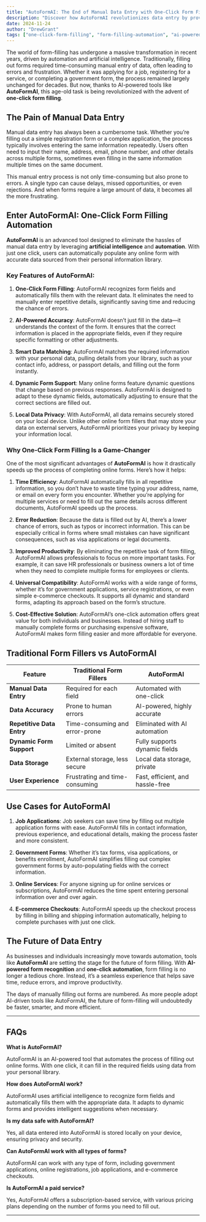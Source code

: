 ```yaml
---
title: "AutoFormAI: The End of Manual Data Entry with One-Click Form Filling"
description: "Discover how AutoFormAI revolutionizes data entry by providing one-click form filling, saving time and reducing errors with AI-powered automation."
date: 2024-11-24
author: "DrewGrant"
tags: ["one-click-form-filling", "form-filling-automation", "ai-powered-automation", "productivity-tools"]
---
```


The world of form-filling has undergone a massive transformation in recent years, driven by automation and artificial intelligence. Traditionally, filling out forms required time-consuming manual entry of data, often leading to errors and frustration. Whether it was applying for a job, registering for a service, or completing a government form, the process remained largely unchanged for decades. But now, thanks to AI-powered tools like **AutoFormAI**, this age-old task is being revolutionized with the advent of **one-click form filling**.

## The Pain of Manual Data Entry

Manual data entry has always been a cumbersome task. Whether you’re filling out a simple registration form or a complex application, the process typically involves entering the same information repeatedly. Users often need to input their name, address, email, phone number, and other details across multiple forms, sometimes even filling in the same information multiple times on the same document.

This manual entry process is not only time-consuming but also prone to errors. A single typo can cause delays, missed opportunities, or even rejections. And when forms require a large amount of data, it becomes all the more frustrating.

## Enter AutoFormAI: One-Click Form Filling Automation

**AutoFormAI** is an advanced tool designed to eliminate the hassles of manual data entry by leveraging **artificial intelligence** and **automation**. With just one click, users can automatically populate any online form with accurate data sourced from their personal information library.

### Key Features of AutoFormAI:

1. **One-Click Form Filling**: AutoFormAI recognizes form fields and automatically fills them with the relevant data. It eliminates the need to manually enter repetitive details, significantly saving time and reducing the chance of errors.
   
2. **AI-Powered Accuracy**: AutoFormAI doesn’t just fill in the data—it understands the context of the form. It ensures that the correct information is placed in the appropriate fields, even if they require specific formatting or other adjustments.

3. **Smart Data Matching**: AutoFormAI matches the required information with your personal data, pulling details from your library, such as your contact info, address, or passport details, and filling out the form instantly.

4. **Dynamic Form Support**: Many online forms feature dynamic questions that change based on previous responses. AutoFormAI is designed to adapt to these dynamic fields, automatically adjusting to ensure that the correct sections are filled out.

5. **Local Data Privacy**: With AutoFormAI, all data remains securely stored on your local device. Unlike other online form fillers that may store your data on external servers, AutoFormAI prioritizes your privacy by keeping your information local.

### Why One-Click Form Filling Is a Game-Changer

One of the most significant advantages of **AutoFormAI** is how it drastically speeds up the process of completing online forms. Here’s how it helps:

1. **Time Efficiency**: AutoFormAI automatically fills in all repetitive information, so you don’t have to waste time typing your address, name, or email on every form you encounter. Whether you’re applying for multiple services or need to fill out the same details across different documents, AutoFormAI speeds up the process.
   
2. **Error Reduction**: Because the data is filled out by AI, there’s a lower chance of errors, such as typos or incorrect information. This can be especially critical in forms where small mistakes can have significant consequences, such as visa applications or legal documents.

3. **Improved Productivity**: By eliminating the repetitive task of form filling, AutoFormAI allows professionals to focus on more important tasks. For example, it can save HR professionals or business owners a lot of time when they need to complete multiple forms for employees or clients.

4. **Universal Compatibility**: AutoFormAI works with a wide range of forms, whether it’s for government applications, service registrations, or even simple e-commerce checkouts. It supports all dynamic and standard forms, adapting its approach based on the form’s structure.

5. **Cost-Effective Solution**: AutoFormAI’s one-click automation offers great value for both individuals and businesses. Instead of hiring staff to manually complete forms or purchasing expensive software, AutoFormAI makes form filling easier and more affordable for everyone.

## Traditional Form Fillers vs AutoFormAI

| Feature                     | Traditional Form Fillers        | AutoFormAI                       |
|-----------------------------|---------------------------------|----------------------------------|
| **Manual Data Entry**       | Required for each field        | Automated with one-click         |
| **Data Accuracy**           | Prone to human errors          | AI-powered, highly accurate      |
| **Repetitive Data Entry**   | Time-consuming and error-prone | Eliminated with AI automation    |
| **Dynamic Form Support**    | Limited or absent               | Fully supports dynamic fields    |
| **Data Storage**            | External storage, less secure   | Local data storage, private      |
| **User Experience**         | Frustrating and time-consuming  | Fast, efficient, and hassle-free |

## Use Cases for AutoFormAI

1. **Job Applications**: Job seekers can save time by filling out multiple application forms with ease. AutoFormAI fills in contact information, previous experience, and educational details, making the process faster and more consistent.
   
2. **Government Forms**: Whether it’s tax forms, visa applications, or benefits enrollment, AutoFormAI simplifies filling out complex government forms by auto-populating fields with the correct information.

3. **Online Services**: For anyone signing up for online services or subscriptions, AutoFormAI reduces the time spent entering personal information over and over again.

4. **E-commerce Checkouts**: AutoFormAI speeds up the checkout process by filling in billing and shipping information automatically, helping to complete purchases with just one click.

## The Future of Data Entry

As businesses and individuals increasingly move towards automation, tools like **AutoFormAI** are setting the stage for the future of form filling. With **AI-powered form recognition** and **one-click automation**, form filling is no longer a tedious chore. Instead, it’s a seamless experience that helps save time, reduce errors, and improve productivity.

The days of manually filling out forms are numbered. As more people adopt AI-driven tools like AutoFormAI, the future of form-filling will undoubtedly be faster, smarter, and more efficient.

---

## FAQs

**What is AutoFormAI?**

AutoFormAI is an AI-powered tool that automates the process of filling out online forms. With one click, it can fill in the required fields using data from your personal library.

**How does AutoFormAI work?**

AutoFormAI uses artificial intelligence to recognize form fields and automatically fills them with the appropriate data. It adapts to dynamic forms and provides intelligent suggestions when necessary.

**Is my data safe with AutoFormAI?**

Yes, all data entered into AutoFormAI is stored locally on your device, ensuring privacy and security.

**Can AutoFormAI work with all types of forms?**

AutoFormAI can work with any type of form, including government applications, online registrations, job applications, and e-commerce checkouts.

**Is AutoFormAI a paid service?**

Yes, AutoFormAI offers a subscription-based service, with various pricing plans depending on the number of forms you need to fill out.

---
